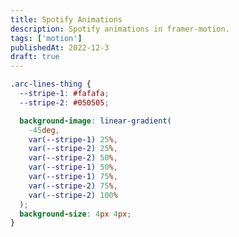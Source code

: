 ```yaml
---
title: Spotify Animations
description: Spotify animations in framer-motion.
tags: ['motion']
publishedAt: 2022-12-3
draft: true
---
```


```css
.arc-lines-thing {
  --stripe-1: #fafafa;
  --stripe-2: #050505;

  background-image: linear-gradient(
    -45deg,
    var(--stripe-1) 25%,
    var(--stripe-2) 25%,
    var(--stripe-2) 50%,
    var(--stripe-1) 50%,
    var(--stripe-1) 75%,
    var(--stripe-2) 75%,
    var(--stripe-2) 100%
  );
  background-size: 4px 4px;
}
```
